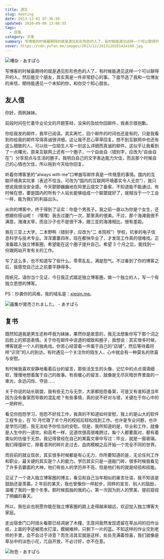 ```yaml
---
title: 遇见
slug: meeting
date: 2013-12-02 07:36:59
updated: 2020-09-06 13:08:55
tags:
  - 信笺
category: 文章
summary: 写博客的时候最期待的就是遇见形形色色的人了，有时候能遇见这样一个可以聊得开的人，然后能交个朋友，其实真是一件非常舒心的事。
cover: https://cdn.yufan.me/images/2013/12/2013120201424100.jpg
---
```


![嘈杂 - あすぱら](https://cdn.yufan.me/images/2013/12/2013120201503000.jpg)

<MusicPlayer netease={2014849468} />

写博客的时候最期待的就是遇见形形色色的人了，有时候能遇见这样一个可以聊得开的人，然后能交个朋友，其实真是一件非常舒心的事。下面节选了我和一位博友的来信，期待能遇见一个未知的你，和你交个知心朋友。

## 友人信

你好，雨帆妹妹。

前段时间在忙着毕业论文的开题答辩，没来的及给你回邮件，我表示很抱歉。

你给我发的邮件，我早已阅读。其实再忙，回个邮件的时间也还是有的，只是我看到你给我的邮件写得真诚很详细，这让我不忍心草草回复。想不到互联网中也还有这么细致的人，可以给一位陌生人写一封这么详细而真诚的邮件。这似乎让我看到了一点曙光，原来互联网上还有一个圈子，一个自由自（错别字，应改为“自由自 在”）分享观点与生活的圈子。我明白自己的文字表达能力欠佳，而且那个时候自己的心情也欠佳，所以拖到今天给你回复。

听着你博客里的“always with me”口琴曲写邮件真是一件惬意的事情。国内的互联环境真实坑爹（表述不恰当，可改为“国内的互联网环境着实令人无奈”），我只想说我很没安全感。今天颤颤巍巍地在阿里云提交了备案，不知道能不能通过。有时候在想，要是国内的所有个人站长能够组成一个联盟就好了，就相当于一个工会一样，能为我们的利益出头。

从你的博客中，终于得到了证实：你是个男孩子。我之前一直以为你是个女生，还想跟你搭讪呢！（嘿嘿）我去过厦门一次，那里真的很美。不过，那个海滩我很不满意，海滩太窄，而且沙子也不是很干净，跟三亚的海滩相比，很有差距。

我在三亚上大学，二本野鸭（错别字，应改为“二 本院校”）学校，坑爹的电子信息科学与技术专业。浑浑噩噩四年，现在都快毕业了，才发现工作真的很难找。正准备踏入独立博客圈，希望能在这个圈子提升自己。希望 3 个月之后，能找到一份跟网站开发有关的工作。

写了这么多，也不知道写了些什么。零零乱乱，满是怨气。不过看到了你的博客之后，我感觉自己比之前要平静得多。

雨帆兄，请你当个见证，今日我正式踏足独立博客圈，做一个独立的人，写一个有独立思想的博客。

PS：抄袭你的风格，我的域名是：<a href="http://xieqin.me/" target="_blank" rel="noopener noreferrer">xieqin.me</a>。

![画集が発売されました。 - あすぱら](https://cdn.yufan.me/images/2013/12/2013120201523700.jpg)

## 复书

既然知道我是男生还称呼我为妹妹，果然你是故意的，我无法想象你写下那个词之后脸上的邪恶表情。关于你在邮件中说道的细致和圈子，我想说：其实很多时候，博客就是一个人的独角戏。你苦心经营着一件属于自己的“店铺”，然后等待着同样“识货”的人的到访。有时遇见一个关注你的陌生人，心中就会有一种莫名的欣喜与安慰。

有时候我喜欢安静地看着后台的留言，那些活生生的头像、记忆中的点点滴滴细软，慢慢地想着属于自己的故事。有些暖心的留言，就像是无尽灰暗世界里面的一束光，永远闪烁、夺目……

关于你说的站长联盟，我有些无力与无奈，大家都抱怨备案，可是又有谁知道当年因为没有备案而导致的混乱呢？有些事情，真的说不好对与错，关键在于你心中的一把秤杆。

看见你抱怨学习，抱怨不好找工作，我真的不知道如何安慰，我上的是山大的软件工程专业，在 10 月忙碌了半个月的校招后轻松找到工作。也许是专业问题，也许是学历问题，我无法给予你恰当的安慰。但是，我所知道的是，毕业和工作，就像是人生中的一道坎。和高考一样，这道坎很高很难跨过，每个人都要面对，都有着类似的彷徨于无奈。我记得曾经在自己的某篇文章中写过：毕业，就是一窗玻璃。我们得撞碎它，擦着凛冽的碎片走过去，血肉模糊之后开始一个完全不同的世界。

而目前的就业现状，其实很多时候都是有心无力，你所要知道的是，无论任何工作和职业，最关键的其实是个人的能力。学历其实只是一道敲门砖，很多时候我看见了许多去霸面的大神，他们有些人的学历并不高，但是他们有的就是经验和技能。

见证了一个进入独立博客圈的博主，看见和自己当年相似的豪言壮语，我不知该是鼓励还是羡慕。2 年前的某天，我也曾像你一样起步，同样的宣言、别人的鼓励，温暖了我的一整个冬季。那时候孤独的我的心，第一次因为别人的赞美，提前窥视了明媚的春天。

所以，我在此也祝愿你能在独立博客圈的路上走得越来越远，欢迎加入独立博客大家庭。

走出宿舍门口时扭头看那已经凋谢了木槿，无意间竟然发现遗留在草丛间的旧作业纸，上面的字迹被雨水打湿，模糊难辨，只剩下一片的蓝。不知这样的作业交到老师的手里，会不会过于诗意？而生活其实就是这样，处处充满着惊喜，我们就像是草丛中的淡色小花，兀自开放，不必讨好，亦不在意。

![秋色 - あすぱら](https://cdn.yufan.me/images/2013/12/2013120201524100.jpg)
